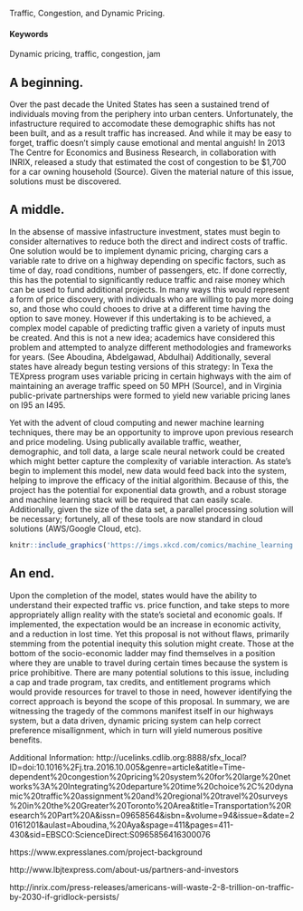 Traffic, Congestion, and Dynamic Pricing.

#### Keywords {-}

Dynamic pricing, traffic, congestion, jam

## A beginning.

Over the past decade the United States has seen a sustained trend of individuals moving from the periphery into urban centers.  Unfortunately, the infastructure required to accomodate these demographic shifts has not been built, and as a result traffic has increased.  And while it may be easy to forget, traffic doesn't simply cause emotional and mental anguish!  In 2013 The Centre for Economics and Business Research, in collaboration with INRIX, released a study that estimated the cost of congestion to be $1,700 for a car owning household (Source).  Given the material nature of this issue, solutions must be discovered.


## A middle.

In the absense of massive infastructure investment, states must begin to consider alternatives to reduce both the direct and indirect costs of traffic.  One solution would be to implement dynamic pricing, charging cars a variable rate to drive on a highway depending on specific factors, such as time of day, road conditions, number of passengers, etc.  If done correctly, this has the potential to significantly reduce traffic and raise money which can be used to fund additional projects.  In many ways this would represent a form of price discovery, with individuals who are willing to pay more doing so, and those who could chooes to drive at a different time having the option to save money. However if this undertaking is to be achieved, a complex model capable of predicting traffic given a variety of inputs must be created.  And this is not a new idea; academics have considered this problem and attempted to analyze different methodologies and frameworks for years. (See Aboudina, Abdelgawad, Abdulhai)  Additionally, several states have already begun testing versions of this strategy: In Texa the TEXpress program uses variable pricing in certain highways with the aim of maintaining an average traffic speed on 50 MPH (Source), and in Virginia public-private partnerships were formed to yield new variable pricing lanes on I95 an I495.

Yet with the advent of cloud computing and newer machine learning techniques, there may be an opportunity to improve upon previous research and price modeling.  Using publically available traffic, weather, demographic, and toll data, a large scale neural network could be created which might better capture the complexity of variable interaction.  As state's begin to implement this model,  new data would feed back into the system, helping to improve the efficacy of the initial algorithim.  Because of this, the project has the potential for exponential data growth, and a robust storage and machine learning stack will be required that can easily scale.  Additionally, given the size of the data set, a parallel processing solution will be necessary;  fortunely, all of these tools are now standard in cloud solutions (AWS/Google Cloud, etc).

<!-- ...or include images directly from the web. Cite your sources! -->
```r
knitr::include_graphics('https://imgs.xkcd.com/comics/machine_learning.png')
```

## An end.

Upon the completion of the model, states would have the ability to understand their expected  traffic vs. price function, and take steps to more appropriately allign reality with the state's societal and economic goals.  If implemented, the expectation would be an increase in economic activity, and a reduction in lost time.  Yet this proposal is not without flaws, primarily stemming from the potential inequity this solution might create.  Those at the bottom of the socio-economic ladder may find themselves in a position where they are unable to travel during certain times because the system is price prohibitive.  There are many potential solutions to this issue, including a cap and trade program, tax credits, and entitlement programs which would provide resources for travel to those in need, however identifying the correct approach is beyond the scope of this proposal.   In summary, we are witnessing the tragedy of the commons manifest itself in our highways system, but a data driven, dynamic pricing system can help correct preference misallignment, which in turn will yield numerous positive benefits.

Additional Information:
http://ucelinks.cdlib.org:8888/sfx_local?ID=doi:10.1016%2Fj.tra.2016.10.005&genre=article&atitle=Time-dependent%20congestion%20pricing%20system%20for%20large%20networks%3A%20Integrating%20departure%20time%20choice%2C%20dynamic%20traffic%20assignment%20and%20regional%20travel%20surveys%20in%20the%20Greater%20Toronto%20Area&title=Transportation%20Research%20Part%20A&issn=09658564&isbn=&volume=94&issue=&date=20161201&aulast=Aboudina,%20Aya&spage=411&pages=411-430&sid=EBSCO:ScienceDirect:S0965856416300076

https://www.expresslanes.com/project-background

http://www.lbjtexpress.com/about-us/partners-and-investors

http://inrix.com/press-releases/americans-will-waste-2-8-trillion-on-traffic-by-2030-if-gridlock-persists/

